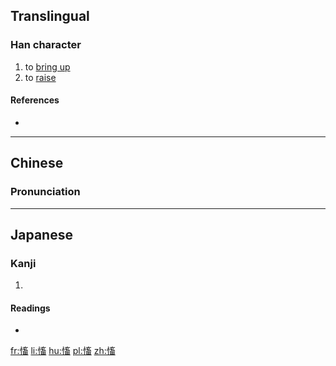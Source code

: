 ==Translingual==

===Han character===
{{Han char|rn=61|rad=心|as=10|sn=13|four=90063|canj=PYVW|ids=⿰忄畜}}

# to [[bring up]]
# to [[raise]]

====References====
* {{Han ref|kx=0397.260|dkj=11049|dj=0737.020|hdz=42339.020|uh=6149|ud=24905|bh=DD66|bd=56678}}

----

==Chinese==
{{zh-forms}}

===Pronunciation===
{{zh-pron
|m=xù
|c=cuk1,zuk6
|mc=y
|oc=y
|ma=
|cat=v
}}

----

==Japanese==

===Kanji===
{{ja-kanji|grade=|rs=心10}}

# {{defn|lang=ja|sort=心10}}

====Readings====
* {{ja-readings|on=[[きん]] (kin), [[きょう]] (kyō)|kun=[[おこす]] (okosu)}}

[[fr:慉]]
[[li:慉]]
[[hu:慉]]
[[pl:慉]]
[[zh:慉]]